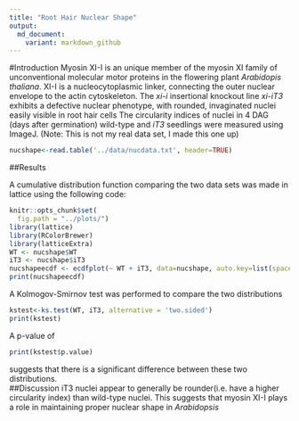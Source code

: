 ---
title: "Root Hair Nuclear Shape"
output:   
  md_document:
    variant: markdown_github
---
#Introduction
Myosin XI-I is an unique member of the myosin XI family of unconventional molecular motor proteins in the flowering plant *Arabidopis thaliana*.  XI-I is a nucleocytoplasmic linker, connecting the outer nuclear envelope to the actin cytoskeleton.  The *xi-i* insertional knockout line *xi-iT3* exhibits a defective nuclear phenotype, with rounded, invaginated nuclei easily visible in root hair cells
The circularity indices of nuclei in 4 DAG (days after germination) wild-type and *iT3* seedlings were measured using ImageJ.  (Note: This is not my real data set, I made this one up)
```{r}
nucshape<-read.table('../data/nucdata.txt', header=TRUE)

```
##Results

A cumulative distribution function comparing the two data sets was made in lattice using the following code:
```{r nuc_shape_ecdf}
knitr::opts_chunk$set(
  fig.path = "../plots/")
library(lattice)
library(RColorBrewer)
library(latticeExtra)
WT <- nucshape$WT
iT3 <- nucshape$iT3
nucshapeecdf <- ecdfplot(~ WT + iT3, data=nucshape, auto.key=list(space='right'))
print(nucshapeecdf)
```


A Kolmogov-Smirnov test was performed to compare the two distributions
```{r}
kstest<-ks.test(WT, iT3, alternative = 'two.sided')
print(kstest)
```
A p-value of 
```{r, echo=FALSE}
print(kstest$p.value)
```
suggests that there is a significant difference between these two distributions.  
##Discussion
iT3 nuclei appear to generally be rounder(i.e. have a higher circularity index) than wild-type nuclei.  This suggests that myosin XI-I plays a role in maintaining proper nuclear shape in *Arabidopsis*